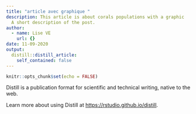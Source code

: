 ```yaml
---
title: "article avec graphique "
description: This article is about corals populations with a graphic 
  A short description of the post.
author:
  - name: Lise VE
    url: {}
date: 11-09-2020
output:
  distill::distill_article:
    self_contained: false
---
```


```r
knitr::opts_chunk$set(echo = FALSE)
```

Distill is a publication format for scientific and technical writing, native to the web.

Learn more about using Distill at <https://rstudio.github.io/distill>.

